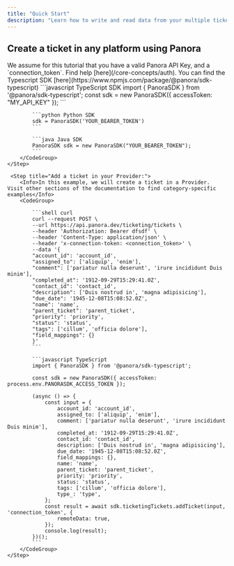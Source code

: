 ```yaml
---
title: "Quick Start"
description: "Learn how to write and read data from your multiple ticketing platforms"
---
```


## Create a ticket in any platform using Panora

<Check>
  We assume for this tutorial that you have a valid Panora API Key, and a
  `connection_token`. Find help [here](/core-concepts/auth).
</Check>

<Steps>
    <Info>
        You can find the Typescript SDK [here](https://www.npmjs.com/package/@panora/sdk-typescript)
    </Info>
    <Step title="Setup your API Key in your code:">
        <CodeGroup>
            ```javascript TypeScript SDK
            import { PanoraSDK } from '@panora/sdk-typescript';
            const sdk = new PanoraSDK({ accessToken: "MY_API_KEY" });
            ```

            ```python Python SDK
            sdk = PanoraSDK('YOUR_BEARER_TOKEN')
            ```

            ```java Java SDK
            PanoraSDK sdk = new PanoraSDK("YOUR_BEARER_TOKEN");
            ```
        </CodeGroup>
    </Step>

     <Step title="Add a ticket in your Provider:">
        <Info>In this example, we will create a ticket in a Provider. Visit other sections of the documentation to find category-specific examples</Info>
        <CodeGroup>

            ```shell curl
            curl --request POST \
            --url https://api.panora.dev/ticketing/tickets \
            --header 'Authorization: Bearer dfsdf' \
            --header 'Content-Type: application/json' \
            --header 'x-connection-token: <connection_token>' \
            --data '{
            "account_id": 'account_id',
            "assigned_to": ['aliquip', 'enim'],
            "comment": ['pariatur nulla deserunt', 'irure incididunt Duis minim'],
            "completed_at": '1912-09-29T15:29:41.0Z',
            "contact_id": 'contact_id',
            "description": ['Duis nostrud in', 'magna adipisicing'],
            "due_date": '1945-12-08T15:08:52.0Z',
            "name": 'name',
            "parent_ticket": 'parent_ticket',
            "priority": 'priority',
            "status": 'status',
            "tags": ['cillum', 'officia dolore'],
            "field_mappings": {}
            }'
            ```

            ```javascript TypeScript
            import { PanoraSDK } from '@panora/sdk-typescript';

            const sdk = new PanoraSDK({ accessToken: process.env.PANORASDK_ACCESS_TOKEN });

            (async () => {
                const input = {
                    account_id: 'account_id',
                    assigned_to: ['aliquip', 'enim'],
                    comment: ['pariatur nulla deserunt', 'irure incididunt Duis minim'],
                    completed_at: '1912-09-29T15:29:41.0Z',
                    contact_id: 'contact_id',
                    description: ['Duis nostrud in', 'magna adipisicing'],
                    due_date: '1945-12-08T15:08:52.0Z',
                    field_mappings: {},
                    name: 'name',
                    parent_ticket: 'parent_ticket',
                    priority: 'priority',
                    status: 'status',
                    tags: ['cillum', 'officia dolore'],
                    type_: 'type',
                };
                const result = await sdk.ticketingTickets.addTicket(input, 'connection_token', {
                    remoteData: true,
                });
                console.log(result);
            })();
            ```
        </CodeGroup>
    </Step>

</Steps>
